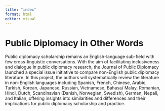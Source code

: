 ```yaml
---
title: "index"
format: html
editor: visual
---
```


# Public Diplomacy in Other Words

Public diplomacy scholarship remains an English-language sub-field with few cross-linguistic conversations. With the aim of facilitating inclusiveness and dialogue in public diplomacy research, the Journal of Public Diplomacy launched a special issue initiative to compare non-English public diplomacy literature. In this project, the authors will systematically review the literature in non-English languages including Spanish, French, Chinese, Arabic, Turkish, Korean, Japanese, Russian, Vietnamese, Bahasa/ Malay, Romanian, Hindi, Dutch, Scandinavian (Danish, Norwegian, Swedish), German, Nepali, and Italian, offering insights into similarities and differences and their implications for public diplomacy scholarship and practice.
